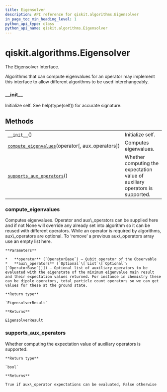 ```yaml
---
title: Eigensolver
description: API reference for qiskit.algorithms.Eigensolver
in_page_toc_min_heading_level: 1
python_api_type: class
python_api_name: qiskit.algorithms.Eigensolver
---
```


# qiskit.algorithms.Eigensolver

<Class id="qiskit.algorithms.Eigensolver" isDedicatedPage={true} github="https://github.com/qiskit/qiskit/tree/stable/0.17/qiskit/algorithms/eigen_solvers/eigen_solver.py" signature="Eigensolver">
  The Eigensolver Interface.

  Algorithms that can compute eigenvalues for an operator may implement this interface to allow different algorithms to be used interchangeably.

  ### \_\_init\_\_

  <Function id="qiskit.algorithms.Eigensolver.__init__" signature="__init__()">
    Initialize self. See help(type(self)) for accurate signature.
  </Function>

  ## Methods

  |                                                                                                                                                              |                                                                              |
  | ------------------------------------------------------------------------------------------------------------------------------------------------------------ | ---------------------------------------------------------------------------- |
  | [`__init__`](#qiskit.algorithms.Eigensolver.__init__ "qiskit.algorithms.Eigensolver.__init__")()                                                             | Initialize self.                                                             |
  | [`compute_eigenvalues`](#qiskit.algorithms.Eigensolver.compute_eigenvalues "qiskit.algorithms.Eigensolver.compute_eigenvalues")(operator\[, aux\_operators]) | Computes eigenvalues.                                                        |
  | [`supports_aux_operators`](#qiskit.algorithms.Eigensolver.supports_aux_operators "qiskit.algorithms.Eigensolver.supports_aux_operators")()                   | Whether computing the expectation value of auxiliary operators is supported. |

  ### compute\_eigenvalues

  <Function id="qiskit.algorithms.Eigensolver.compute_eigenvalues" signature="abstract compute_eigenvalues(operator, aux_operators=None)">
    Computes eigenvalues. Operator and aux\_operators can be supplied here and if not None will override any already set into algorithm so it can be reused with different operators. While an operator is required by algorithms, aux\_operators are optional. To ‘remove’ a previous aux\_operators array use an empty list here.

    **Parameters**

    *   **operator** (`OperatorBase`) – Qubit operator of the Observable
    *   **aux\_operators** (`Optional`\[`List`\[`Optional`\[`OperatorBase`]]]) – Optional list of auxiliary operators to be evaluated with the eigenstate of the minimum eigenvalue main result and their expectation values returned. For instance in chemistry these can be dipole operators, total particle count operators so we can get values for these at the ground state.

    **Return type**

    `EigensolverResult`

    **Returns**

    EigensolverResult
  </Function>

  ### supports\_aux\_operators

  <Function id="qiskit.algorithms.Eigensolver.supports_aux_operators" signature="classmethod supports_aux_operators()">
    Whether computing the expectation value of auxiliary operators is supported.

    **Return type**

    `bool`

    **Returns**

    True if aux\_operator expectations can be evaluated, False otherwise
  </Function>
</Class>

